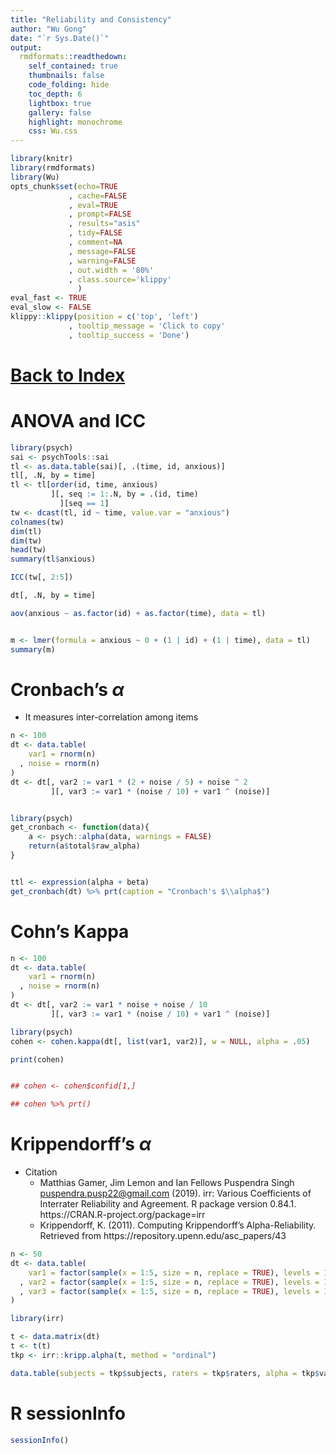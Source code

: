 ```yaml
---
title: "Reliability and Consistency"
author: "Wu Gong"
date: "`r Sys.Date()`"
output:
  rmdformats::readthedown:
    self_contained: true
    thumbnails: false
    code_folding: hide
    toc_depth: 6
    lightbox: true
    gallery: false
    highlight: monochrome
    css: Wu.css
---
```



	
```r
library(knitr)
library(rmdformats)
library(Wu)
opts_chunk$set(echo=TRUE
             , cache=FALSE
             , eval=TRUE
             , prompt=FALSE
             , results="asis"
             , tidy=FALSE
             , comment=NA
             , message=FALSE
             , warning=FALSE
             , out.width = '80%'
             , class.source='klippy'
               )
eval_fast <- TRUE
eval_slow <- FALSE
klippy::klippy(position = c('top', 'left')
             , tooltip_message = 'Click to copy'
             , tooltip_success = 'Done')
```




# [Back to Index](index.html)


# ANOVA and ICC


```r
library(psych)
sai <- psychTools::sai
tl <- as.data.table(sai)[, .(time, id, anxious)]
tl[, .N, by = time]
tl <- tl[order(id, time, anxious)
         ][, seq := 1:.N, by = .(id, time)
           ][seq == 1]
tw <- dcast(tl, id ~ time, value.var = "anxious")
colnames(tw)
dim(tl)
dim(tw)
head(tw)
summary(tl$anxious)

ICC(tw[, 2:5])

dt[, .N, by = time]

aov(anxious ~ as.factor(id) + as.factor(time), data = tl)


m <- lmer(formula = anxious ~ 0 + (1 | id) + (1 | time), data = tl)
summary(m)

```

# Cronbach's $\alpha$


 * It measures inter-correlation among items

```r
n <- 100
dt <- data.table(
    var1 = rnorm(n)
  , noise = rnorm(n)
)
dt <- dt[, var2 := var1 * (2 + noise / 5) + noise ^ 2
         ][, var3 := var1 * (noise / 10) + var1 ^ (noise)]


library(psych)
get_cronbach <- function(data){
    a <- psych::alpha(data, warnings = FALSE)
    return(a$total$raw_alpha)
}


ttl <- expression(alpha + beta)
get_cronbach(dt) %>% prt(caption = "Cronbach's $\\alpha$")

```


# Cohn's Kappa

```r
n <- 100
dt <- data.table(
    var1 = rnorm(n)
  , noise = rnorm(n)
)
dt <- dt[, var2 := var1 * noise + noise / 10
         ][, var3 := var1 * (noise / 10) + var1 ^ (noise)]

library(psych)
cohen <- cohen.kappa(dt[, list(var1, var2)], w = NULL, alpha = .05)

print(cohen)


## cohen <- cohen$confid[1,]

## cohen %>% prt()
```

# Krippendorff's $\alpha$


* Citation
    -  Matthias Gamer, Jim Lemon and Ian Fellows Puspendra Singh
  <puspendra.pusp22@gmail.com> (2019). irr: Various Coefficients of
  Interrater Reliability and Agreement. R package version 0.84.1.
  https://CRAN.R-project.org/package=irr
    - Krippendorff, K. (2011). Computing Krippendorff's Alpha-Reliability. Retrieved from https://repository.upenn.edu/asc_papers/43



```r
n <- 50
dt <- data.table(
    var1 = factor(sample(x = 1:5, size = n, replace = TRUE), levels = 1:5, ordered = TRUE)
  , var2 = factor(sample(x = 1:5, size = n, replace = TRUE), levels = 1:5, ordered = TRUE)
  , var3 = factor(sample(x = 1:5, size = n, replace = TRUE), levels = 1:5, ordered = TRUE)
)

library(irr)

t <- data.matrix(dt)
t <- t(t)
tkp <- irr::kripp.alpha(t, method = "ordinal")

data.table(subjects = tkp$subjects, raters = tkp$raters, alpha = tkp$value) %>% prt()

```


# R sessionInfo

```r
sessionInfo()

```
